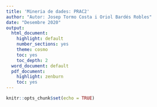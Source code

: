```yaml
---
title: 'Mineria de dades: PRAC2'
author: "Autor: Josep Tormo Costa i Oriol Bardés Robles"
date: "Desembre 2020"
output:
  html_document:
    highlight: default
    number_sections: yes
    theme: cosmo
    toc: yes
    toc_depth: 2
  word_document: default
  pdf_document:
    highlight: zenburn
    toc: yes
---
```


```r
knitr::opts_chunk$set(echo = TRUE)
```


